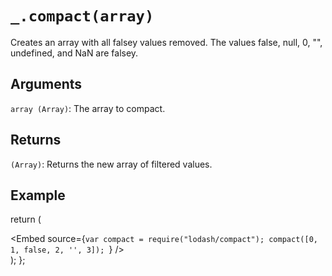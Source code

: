 # `_.compact(array)`

Creates an array with all falsey values removed. The values false, null, 0, "", undefined, and NaN are falsey.

## Arguments
`array (Array)`: The array to compact.

## Returns
`(Array)`: Returns the new array of filtered values.

## Example


  return (
    <div>
      <Embed source={`var compact = require("lodash/compact");
compact([0, 1, false, 2, '', 3]);
      `} />
    </div>
  );
};

<Demo/>
<script src='https://embed.runkit.com'></script>